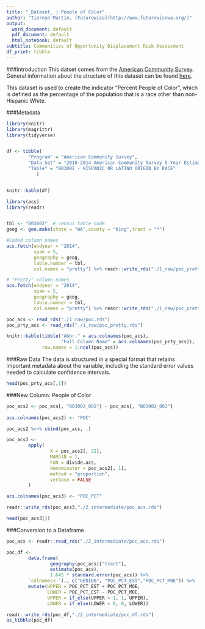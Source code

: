 ```yaml
---
title: "_Dataset_ | People of Color"
author: "Tiernan Martin, [Futurewise](http://www.futurewisewa.org/)"
output:
  word_document: default
  pdf_document: default
  html_notebook: default
subtitle: Communities of Opportunity Displacement Risk Assessment
df_print: tibble
---
```


###Introduction
This datset comes from the [American Community Survey](https://www.census.gov/programs-surveys/acs/). General information about the structure of this dataset can be found [here](https://factfinder.census.gov/faces/affhelp/jsf/pages/metadata.xhtml?lang=en&type=table&id=table.en.ACS_14_5YR_B03002#main_content).

This dataset is used to create the indicator "Percent People of Color", which is defined as the percentage of the population that is a race other than non-Hispanic White.

###Metadata

```r
library(knitr)
library(magrittr)
library(tidyverse)


df <- tibble(
        "Program" = "American Community Survey",
        "Data Set" = "2010-2014 American Community Survey 5-Year Estimates",
        "Table" = "B03002 - HISPANIC OR LATINO ORIGIN BY RACE"
           )


knitr::kable(df)

```

```r
library(acs)
library(readr)


tbl <- "B03002"  # census table code
geog <- geo.make(state = "WA",county = "King",tract = "*")

#Coded column names
acs.fetch(endyear = "2014",
          span = 5,
          geography = geog,
          table.number = tbl,
          col.names = "pretty") %>% readr::write_rds("./1_raw/poc_pretty.rds")

# "Pretty" column names
acs.fetch(endyear = "2014",
          span = 5,
          geography = geog,
          table.number = tbl,
          col.names = "pretty") %>% readr::write_rds("./1_raw/poc_pretty.rds")

poc_acs <- read_rds("./1_raw/poc.rds")
poc_prty_acs <- read_rds("./1_raw/poc_pretty.rds")

knitr::kable(tibble("Abbr." = acs.colnames(poc_acs),
                    "Full Column Name" = acs.colnames(poc_prty_acs)),
             row.names = 1:ncol(poc_acs))
```


###Raw Data
The data is structured in a special format that retains important metadata about the variable, including the standard error values needed to calculate confidence intervals.
```r
head(poc_prty_acs[,1])
```




###New Column: People of Color
```r
poc_acs2 <- poc_acs[, "B03002_001"] - poc_acs[, "B03002_003"]
                                
acs.colnames(poc_acs2) <- "POC"

poc_acs2 %<>% cbind(poc_acs, .)

poc_acs3 <- 
        apply(
                X = poc_acs2[, 22],
                MARGIN = 1,
                FUN = divide.acs,
                denominator = poc_acs2[, 1],
                method = "proportion",
                verbose = FALSE
        )

acs.colnames(poc_acs3) <- "POC_PCT"

readr::write_rds(poc_acs3,"./2_intermediate/poc_acs.rds")

head(poc_acs3[])

```

###Conversion to a Dataframe

```r

poc_acs <- readr::read_rds("./2_intermediate/poc_acs.rds")

poc_df <- 
        data.frame(
                geography(poc_acs)["tract"], 
                estimate(poc_acs), 
                1.645 * standard.error(poc_acs)) %>% 
        `colnames<-`(., c("GEOID6", "POC_PCT_EST","POC_PCT_MOE")) %>% 
        mutate(UPPER = POC_PCT_EST + POC_PCT_MOE, 
               LOWER = POC_PCT_EST - POC_PCT_MOE, 
               UPPER = if_else(UPPER > 1, 1, UPPER), 
               LOWER = if_else(LOWER < 0, 0, LOWER))

readr::write_rds(poc_df,"./2_intermediate/poc_df.rds")
as_tibble(poc_df)

```








